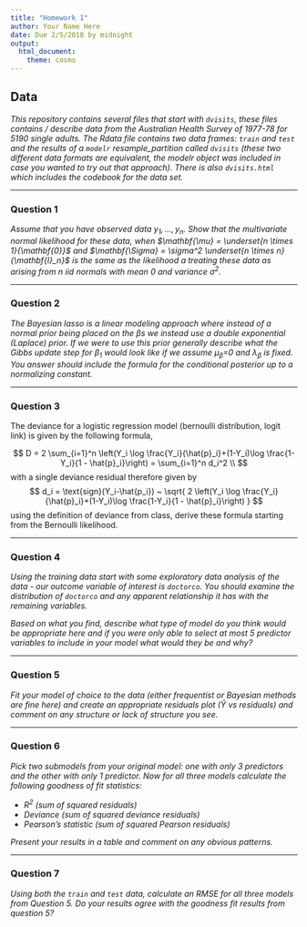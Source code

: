 ```yaml
---
title: "Homework 1"
author: Your Name Here
date: Due 2/5/2018 by midnight
output: 
  html_document:
    theme: cosmo
---
```


## Data

<i>This repository contains several files that start with `dvisits`, these files contains / describe data from the Australian Health Survey of 1977-78 for 5190 single adults. The Rdata file contains two data frames: `train` and `test` and the results of a `modelr` resample_partition called `dvisits` (these two different data formats are equivalent, the modelr object was included in case you wanted to try out that approach). There is also `dvisits.html` which includes the codebook for the data set.</i>


******


### Question 1

<i>Assume that you have observed data $y_1,\, \ldots, \, y_n$. Show that the multivariate normal likelihood for these data, when $\mathbf{\mu} = \underset{n \times 1}{\mathbf{0}}$ and $\mathbf{\Sigma} = \sigma^2 \underset{n \times n}{\mathbf{I}_n}$ is the same as the likelihood a treating these data as arising from $n$ iid normals with mean 0 and variance $\sigma^2$.</i>

<!-- Include your derivation below using latex--> 

$$ $$

******

### Question 2

<i> The Bayesian lasso is a linear modeling approach where instead of a normal prior being placed on the $\beta$s we instead use a double exponential (Laplace) prior. If we were to use this prior generally describe what the Gibbs update step for $\beta_1$  would look like if we assume $\mu_\beta$=0  and $\lambda_\beta$ is fixed. You answer should include the formula for the conditional posterior up to a normalizing constant.</i>




******

### Question 3

The deviance for a logistic regression model (bernoulli distribution, logit link) is given by the following formula,

$$
D =  2 \sum_{i=1}^n \left(Y_i \log \frac{Y_i}{\hat{p}_i}+(1-Y_i)\log \frac{1-Y_i}{1 - \hat{p}_i}\right) = \sum_{i=1}^n d_i^2 \\
$$
with a single deviance residual therefore given by
$$
d_i = \text{sign}(Y_i-\hat{p_i}) ~ \sqrt{ 2 \left(Y_i \log \frac{Y_i}{\hat{p}_i}+(1-Y_i)\log \frac{1-Y_i}{1 - \hat{p}_i}\right) }
$$
using the definition of deviance from class, derive these formula starting from the Bernoulli likelihood.





******

### Question 4

<i>Using the training data start with some exploratory data analysis of the data - our outcome variable of interest is `doctorco`. You should examine the distribution of `doctorco` and any apparent relationship it has with the remaining variables.

Based on what you find, describe what type of model do you think would be appropriate here and if you were only able to select at most *5* predictor variables to include in your model what would they be and why?</i>




******

### Question 5

<i>Fit your model of choice to the data (either frequentist or Bayesian methods are fine here) and create an *appropriate* residuals plot ($\hat{Y}$ vs residuals) and comment on any structure or lack of structure you see.</i>






******

### Question 6

<i>Pick two submodels from your original model: one with only 3 predictors and the other with only 1 predictor. Now for all three models calculate the following goodness of fit statistics:

* $R^2$ (sum of squared residuals)
* Deviance (sum of squared deviance residuals)
* Pearson's statistic (sum of squared Pearson residuals)

Present your results in a table and comment on any obvious patterns.</i>




******

### Question 7

<i>Using both the `train` and `test` data, calculate an RMSE for all three models from Question 5. Do your results agree with the goodness fit results from question 5?</i>



